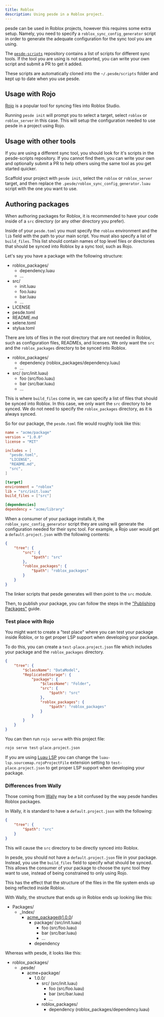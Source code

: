 ```yaml
---
title: Roblox
description: Using pesde in a Roblox project.
---
```



pesde can be used in Roblox projects, however this requires some extra setup.
Namely, you need to specify a `roblox_sync_config_generator` script in order
to generate the adequate configuration for the sync tool you are using.

The [`pesde-scripts`](https://github.com/daimond113/pesde-scripts)
repository contains a list of scripts for different sync tools. If the tool
you are using is not supported, you can write your own script and submit a PR
to get it added.

These scripts are automatically cloned into the `~/.pesde/scripts` folder and
kept up to date when you use pesde.

## Usage with Rojo

[Rojo](https://rojo.space/) is a popular tool for syncing files into Roblox
Studio.

Running `pesde init` will prompt you to select a target, select
`roblox` or `roblox_server` in this case. This will setup the configuration
needed to use pesde in a project using Rojo.

## Usage with other tools

If you are using a different sync tool, you should look for it's scripts in the
pesde-scripts repository. If you cannot find them, you can write your own and
optionally submit a PR to help others using the same tool as you get started
quicker.

Scaffold your project with `pesde init`, select the `roblox` or `roblox_server`
target, and then replace the `.pesde/roblox_sync_config_generator.luau` script
with the one you want to use.

## Authoring packages

When authoring packages for Roblox, it is recommended to have your code inside
of a `src` directory (or any other directory you prefer).

Inside of your `pesde.toml` you must specify the `roblox` environment and the
`lib` field with the path to your main script. You must also specify a list of
`build_files`. This list should contain names of top level files or directories
that should be synced into Roblox by a sync tool, such as Rojo.

Let's say you have a package with the following structure:

<FileTree>

- roblox_packages/
  - dependency.luau
  - ...
- src/
  - init.luau
  - foo.luau
  - bar.luau
  - ...
- LICENSE
- pesde.toml
- README.md
- selene.toml
- stylua.toml

</FileTree>

There are lots of files in the root directory that are not needed in Roblox,
such as configuration files, READMEs, and licenses. We only want the `src` and
the `roblox_packages` directory to be synced into Roblox.

<FileTree>

- roblox_packages/
  - dependency (roblox_packages/dependency.luau)
  - ...
- src/ (src/init.luau)
  - foo (src/foo.luau)
  - bar (src/bar.luau)
  - ...

</FileTree>

This is where `build_files` come in, we can specify a list of files that should
be synced into Roblox. In this case, we only want the `src` directory to be
synced. We do not need to specify the `roblox_packages` directory, as it is
always synced.

So for our package, the `pesde.toml` file would roughly look like this:

```toml title="pesde.toml" {15}
name = "acme/package"
version = "1.0.0"
license = "MIT"

includes = [
  "pesde.toml",
  "LICENSE",
  "README.md",
  "src",
]

[target]
environment = "roblox"
lib = "src/init.luau"
build_files = ["src"]

[dependencies]
dependency = "acme/library"
```

When a consumer of your package installs it, the `roblox_sync_config_generator`
script they are using will generate the configuration needed for their sync
tool. For example, a Rojo user would get a `default.project.json` with the
following contents:

```json title="default.project.json"
{
	"tree": {
		"src": {
			"$path": "src"
		},
		"roblox_packages": {
			"$path": "roblox_packages"
		}
	}
}
```

The linker scripts that pesde generates will then point to the `src` module.

Then, to publish your package, you can follow the steps in the
["Publishing Packages"](/guides/publishing/) guide.

### Test place with Rojo

You might want to create a "test place" where you can test your package inside
Roblox, or to get proper LSP support when developing your package.

To do this, you can create a `test-place.project.json` file which includes your
package and the `roblox_packages` directory.

```json title="test-place.project.json"
{
	"tree": {
		"$className": "DataModel",
		"ReplicatedStorage": {
			"package": {
				"$className": "Folder",
				"src": {
					"$path": "src"
				},
				"roblox_packages": {
					"$path": "roblox_packages"
				}
			}
		}
	}
}
```

You can then run `rojo serve` with this project file:

```sh
rojo serve test-place.project.json
```

If you are using [Luau LSP](https://github.com/JohnnyMorganz/luau-lsp) you can
change the `luau-lsp.sourcemap.rojoProjectFile` extension setting to
`test-place.project.json` to get proper LSP support when developing your
package.

### Differences from Wally

Those coming from [Wally](https://wally.run/) may be a bit confused by the
way pesde handles Roblox packages.

In Wally, it is standard to have a `default.project.json` with the following:

```json
{
	"tree": {
		"$path": "src"
	}
}
```

This will cause the `src` directory to be directly synced into Roblox.

In pesde, you should not have a `default.project.json` file in your package.
Instead, you use the `build_files` field to specify what should be synced. This
allows the consumer of your package to choose the sync tool they want to use,
instead of being constrained to only using Rojo.

This has the effect that the structure of the files in the file system ends up
being reflected inside Roblox.

With Wally, the structure that ends up in Roblox ends up looking like this:

<FileTree>

- Packages/
  - \_Index/
    - acme_package@1.0.0/
      - package/ (src/init.luau)
        - foo (src/foo.luau)
        - bar (src/bar.luau)
        - ...
      - dependency

</FileTree>

Whereas with pesde, it looks like this:

<FileTree>

- roblox_packages/
  - .pesde/
    - acme+package/
      - 1.0.0/
        - src/ (src/init.luau)
          - foo (src/foo.luau)
          - bar (src/bar.luau)
          - ...
        - roblox_packages/
          - dependency (roblox_packages/dependency.luau)

</FileTree>
